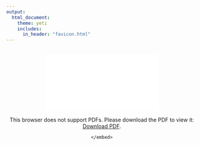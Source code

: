 ```yaml
---
output: 
  html_document:
    theme: yeti
    includes:
      in_header: "favicon.html" 
---
```

<center>
<br>
<object data="/Images/SeanNoahCV2019.pdf" type="application/pdf" width="100%" height="100%">
    <embed src="/Images/SeanNoahCV2019.pdf">
        <p>This browser does not support PDFs. Please download the PDF to view it: <a href="/Images/SeanNoahCVDec2018.pdf">Download PDF</a>.</p>
    </embed>
</object>